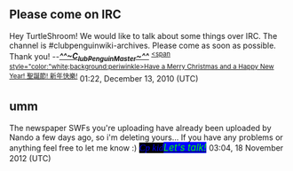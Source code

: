 ==Please come on IRC==
Hey TurtleShroom! We would like to talk about some things over IRC. The channel is #clubpenguinwiki-archives. Please come as soon as possible. Thank you! --[[User:ClubPenguinMaster|<span style="color:periwinkle">'''''^^~C<sub>lubPenguinMaster</sub>~^^'''''</span>]] <sup>[[User talk:ClubPenguinMaster|<span style="color:"white;background:periwinkle>Have a Merry Christmas and a Happy New Year! 聖誕節! 新年快樂!</span>]]</sup> 01:22, December 13, 2010 (UTC)

== umm ==

The newspaper SWFs you're uploading have already been uploaded by Nando a few days ago, so i'm deleting yours... If you have any problems or anything feel free to let me know :) <big><font face="comic sans ms">[[User:Cp kid|<span style="color:blue;background:black">'' Cp kid ''</span>]]</font>[[User talk:Cp kid|<span style="color:lime;background:blue">'' Let's talk! ''</span>]] </big> 03:04, 18 November 2012 (UTC)
